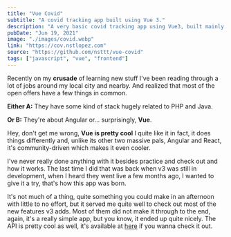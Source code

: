 ```yaml
---
title: "Vue Covid"
subtitle: "A covid tracking app built using Vue 3."
description: "A very basic covid tracking app using Vue3, built mainly to refresh my knowledge of the framework and test out new features."
pubDate: "Jun 19, 2021"
image: "./images/covid.webp"
link: "https://cov.nstlopez.com"
source: "https://github.com/nsttt/vue-covid"
tags: ["javascript", "vue", "frontend"]
---
```


Recently on my **crusade** of learning new stuff I've been reading through a lot of jobs around my local city and nearby. And realized that most of the open offers have a few things in common.

**Either A:** They have some kind of stack hugely related to PHP and Java.

**Or B:** They're about Angular or... surprisingly, **Vue**.

Hey, don't get me wrong, **Vue is pretty cool** I quite like it in fact, it does things differently and, unlike its other two massive pals, Angular and React, it's community-driven which makes it even cooler.

I've never really done anything with it besides practice and check out and how it works. The last time I did that was back when v3 was still in development, when I heard they went live a few months ago, I wanted to give it a try, that's how this app was born.

It's not much of a thing, quite something you could make in an afternoon with little to no effort, but it served me quite well to check out most of the new features v3 adds. Most of them did not make it through to the end, again, it's a really simple app, but you know, it ended up quite nicely. The API is pretty cool as well, it's available at [here](https://covid19api.com/) if you wanna check it out.
